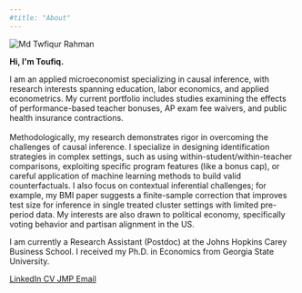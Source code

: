 ```yaml
---
#title: "About"
---
```


```{=html}
<div class="about-container-new">

  <div class="about-image-new">
    <img src="headshot2nobg2.jpg" alt="Md Twfiqur Rahman" />
  </div>

  <div class="about-text-new">
    <p class="greeting"><b>Hi, I'm Toufiq.</b></p>
    <p>I am an applied microeconomist specializing in causal inference, with research interests spanning education, labor economics, and applied econometrics. My current portfolio includes studies examining the effects of performance-based teacher bonuses, AP exam fee waivers, and public health insurance contractions.<br> <br>

Methodologically, my research demonstrates rigor in overcoming the challenges of causal inference. I specialize in designing identification strategies in complex settings, such as using within-student/within-teacher comparisons, exploiting specific program features (like a bonus cap), or careful application of machine learning methods to build valid counterfactuals. I also focus on contextual inferential challenges; for example, my BMI paper suggests a finite-sample correction that improves test size for inference in single treated cluster settings with limited pre-period data. My interests are also drawn to political economy, specifically voting behavior and partisan alignment in the US.</p>

    <p>I am currently a Research Assistant (Postdoc) at the Johns Hopkins Carey Business School. I received my Ph.D. in Economics from Georgia State University.</p>

<div class="about-links-new">
  <a href="https://www.linkedin.com/in/tofuiba/" class="icon-link">
    <i class="bi bi-linkedin"></i>
    <span>LinkedIn</span>
  </a>
  <a href="assets/CV.pdf" class="icon-link">
    <i class="bi bi-file-earmark-text"></i>
    <span>CV</span>
  </a>
  <a href="https://www.dropbox.com/scl/fi/f20cq1nmbz3yra3fj1d21/AP_Teacher_Bonus.pdf?rlkey=dw4wa61iq2b48i09c4p8hfz83&st=9cgi8om0&dl=0" class="icon-link">
    <i class="bi bi-journal-text"></i>
    <span>JMP</span>
  </a>
  <a href="mailto:mrahma44@jh.edu" class="icon-link">
    <i class="bi bi-envelope"></i>
    <span>Email</span>
  </a>
</div>
  
</div>
```
